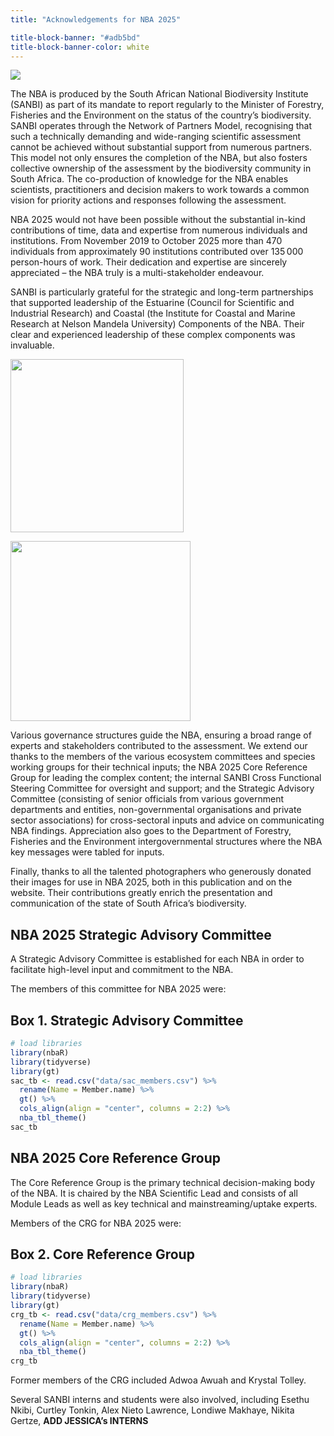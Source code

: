 ```yaml
---
title: "Acknowledgements for NBA 2025"

title-block-banner: "#adb5bd"
title-block-banner-color: white
---
```


![](imgs/sanbi.png){fig-align="center"}

The NBA is produced by the South African National Biodiversity Institute (SANBI) as part of its mandate to report regularly to the Minister of Forestry, Fisheries and the Environment on the status of the country’s biodiversity. SANBI operates through the Network of Partners Model, recognising that such a technically demanding and wide-ranging scientific assessment cannot be achieved without substantial support from numerous partners. This model not only ensures the completion of the NBA, but also fosters collective ownership of the assessment by the biodiversity community in South Africa. The co-production of knowledge for the NBA enables scientists, practitioners and decision makers to work towards a common vision for priority actions and responses following the assessment.

NBA 2025 would not have been possible without the substantial in-kind contributions of time, data and expertise from numerous individuals and institutions. From November 2019 to October 2025 more than 470 individuals from approximately 90 institutions contributed over 135 000 person-hours of work. Their dedication and expertise are sincerely appreciated – the NBA truly is a multi-stakeholder endeavour.

SANBI is particularly grateful for the strategic and long-term partnerships that supported leadership of the Estuarine (Council for Scientific and Industrial Research) and Coastal (the Institute for Coastal and Marine Research at Nelson Mandela University) Components of the NBA. Their clear and experienced leadership of these complex components was invaluable.

![](imgs/csir.png){width="277"}

![](imgs/mandelauni.png){width="288"}

Various governance structures guide the NBA, ensuring a broad range of experts and stakeholders contributed to the assessment. We extend our thanks to the members of the various ecosystem committees and species working groups for their technical inputs; the NBA 2025 Core Reference Group for leading the complex content; the internal SANBI Cross Functional Steering Committee for oversight and support; and the Strategic Advisory Committee (consisting of senior officials from various government departments and entities, non-governmental organisations and private sector associations) for cross-sectoral inputs and advice on communicating NBA findings. Appreciation also goes to the Department of Forestry, Fisheries and the Environment intergovernmental structures where the NBA key messages were tabled for inputs.

Finally, thanks to all the talented photographers who generously donated their images for use in NBA 2025, both in this publication and on the website. Their contributions greatly enrich the presentation and communication of the state of South Africa’s biodiversity.

## NBA 2025 Strategic Advisory Committee

A Strategic Advisory Committee is established for each NBA in order to facilitate high-level input and commitment to the NBA.

The members of this committee for NBA 2025 were:

::: {#box-1 .callout-note collapse="true"}
## Box 1. Strategic Advisory Committee

```r
# load libraries
library(nbaR)
library(tidyverse)
library(gt)
sac_tb <- read.csv("data/sac_members.csv") %>%
  rename(Name = Member.name) %>%
  gt() %>%
  cols_align(align = "center", columns = 2:2) %>% 
  nba_tbl_theme()
sac_tb
```
:::

## NBA 2025 Core Reference Group

The Core Reference Group is the primary technical decision-making body of the NBA. It is chaired by the NBA Scientific Lead and consists of all Module Leads as well as key technical and mainstreaming/uptake experts.

Members of the CRG for NBA 2025 were:

::: {#box-2 .callout-note collapse="true"}
## Box 2. Core Reference Group

```r
# load libraries
library(nbaR)
library(tidyverse)
library(gt)
crg_tb <- read.csv("data/crg_members.csv") %>%
  rename(Name = Member.name) %>%
  gt() %>%
  cols_align(align = "center", columns = 2:2) %>% 
  nba_tbl_theme()
crg_tb
```
:::

Former members of the CRG included Adwoa Awuah and Krystal Tolley.

Several SANBI interns and students were also involved, including Esethu Nkibi, Curtley Tonkin, Alex Nieto Lawrence, Londiwe Makhaye, Nikita Gertze, **ADD JESSICA's INTERNS**

## 
